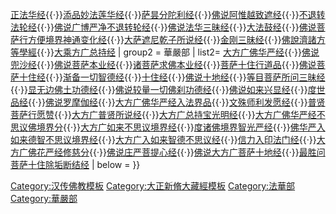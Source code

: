 {{Navbox
| name = China-buddhism-book-fahua
| state = {{{state<includeonly>|collapsed</includeonly>}}}
| title =  [[大正新修大藏经]]·法华部、华严部
| basestyle = 
| image = [[File:Dharma wheel.svg|50px]]
| group1 = 法華部
| list1 = [[法华三部经]]（[[无量义经]]、[[妙法莲华经]]、[[观普贤菩萨行法经]]）{{·}}[[正法华经]]{{·}}[[添品妙法莲华经]]{{·}}[[萨昙分陀利经]]{{·}}[[佛说阿惟越致遮经]]{{·}}[[不退转法轮经]]{{·}}[[佛说广博严净不退转轮经]]{{·}}[[佛说法华三昧经]]{{·}}[[大法鼓经]]{{·}}[[佛说菩萨行方便境界神通变化经]]{{·}}[[大萨遮尼乾子所说经]]{{·}}[[金刚三昧经]]{{·}}[[佛說濟諸方等學經]]{{·}}[[大乘方广总持经]]
| group2 = 華嚴部
| list2= [[华严经|大方广佛华严经]]{{·}}[[佛说兜沙经]]{{·}}[[佛说菩萨本业经]]{{·}}[[诸菩萨求佛本业经]]{{·}}[[菩萨十住行道品]]{{·}}[[佛说菩萨十住经]]{{·}}[[渐备一切智德经]]{{·}}[[十住经]]{{·}}[[佛说十地经]]{{·}}[[等目菩萨所问三昧经]]{{·}}[[显无边佛土功德经]]{{·}}[[佛说较量一切佛刹功德经]]{{·}}[[佛说如来兴显经]]{{·}}[[度世品经]]{{·}}[[佛说罗摩伽经]]{{·}}[[大方广佛华严经入法界品]]{{·}}[[文殊师利发愿经]]{{·}}[[普贤菩萨行愿赞]]{{·}}[[大方广普贤所说经]]{{·}}[[大方广总持宝光明经]]{{·}}[[大方广佛华严经不思议佛境界分]]{{·}}[[大方广如来不思议境界经]]{{·}}[[度诸佛境界智光严经]]{{·}}[[佛华严入如来德智不思议境界经]]{{·}}[[大方广入如来智德不思议经]]{{·}}[[信力入印法门经]]{{·}}[[大方广佛花严经修慈分]]{{·}}[[佛说庄严菩提心经]]{{·}}[[十地经|佛说大方广菩萨十地经]]{{·}}[[十住断结经|最胜问菩萨十住除垢断结经]]
| below = 
}}<noinclude>[[Category:汉传佛教模板]][[Category:大正新脩大藏經模板]][[Category:法華部]][[Category:華嚴部]]</noinclude>